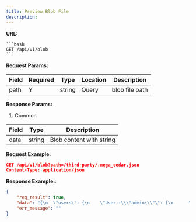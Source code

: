 ```yaml
---
title: Preview Blob File
description: 
---
```


**URL:**

    ```bash
    GET /api/v1/blob
    ```

**Request Params:**

| **Field** | **Required** | **Type** | **Location** | **Description** |
| --------- | ------------ | -------- | ------------ | --------------- |
| path      | Y            | string   | Query        | blob file path  |



**Response Params:**
1. Common

| **Field** | **Type** | **Description**          |
| --------- | -------- | ------------------------ |
| data      | string   | Blob content with string |

**Request Example:**

```json
GET /api/v1/blob?path=/third-party/.mega_cedar.json
Content-Type: application/json
```

**Response Example:**:
```json
{
    "req_result": true,
    "data": "{\n  \"users\": {\n    \"User::\\\"admin\\\"\": {\n      \"euid\": \"User::\\\"admin\\\"\",\n      \"parents\": [\n        \"UserGroup::\\\"admin\\\"\"\n      ]\n    }\n  },\n  \"repos\": {\n    \"Repository::\\\"/third-party\\\"\": {\n      \"euid\": \"Repository::\\\"/third-party\\\"\",\n      \"is_private\": true,\n      \"admins\": \"UserGroup::\\\"admin\\\"\",\n      \"maintainers\": \"UserGroup::\\\"matainer\\\"\",\n      \"readers\": \"UserGroup::\\\"reader\\\"\",\n      \"parents\": []\n    }\n  },\n  \"user_groups\": {\n    \"UserGroup::\\\"admin\\\"\": {\n      \"euid\": \"UserGroup::\\\"admin\\\"\",\n      \"parents\": [\n        \"UserGroup::\\\"matainer\\\"\"\n      ]\n    },\n    \"UserGroup::\\\"matainer\\\"\": {\n      \"euid\": \"UserGroup::\\\"matainer\\\"\",\n      \"parents\": [\n        \"UserGroup::\\\"reader\\\"\"\n      ]\n    },\n    \"UserGroup::\\\"reader\\\"\": {\n      \"euid\": \"UserGroup::\\\"reader\\\"\",\n      \"parents\": []\n    }\n  },\n  \"merge_requests\": {},\n  \"issues\": {}\n}",
    "err_message": ""
}
```
